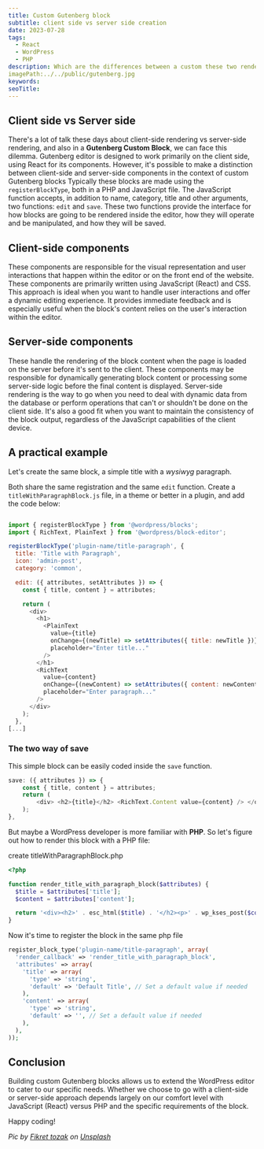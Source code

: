 ```yaml
---
title: Custom Gutenberg block
subtitle: client side vs server side creation
date: 2023-07-28
tags:
  - React
  - WordPress
  - PHP
description: Which are the differences between a custom these two rendering method inside the WordPress Gutenberg editor?
imagePath:../../public/gutenberg.jpg
keywords:
seoTitle:
---
```


## Client side vs Server side

There's a lot of talk these days about client-side rendering vs server-side rendering, and also in a **Gutenberg Custom Block**, we can face this dilemma.
Gutenberg editor is designed to work primarily on the client side, using React for its components. However, it's possible to make a distinction between client-side and server-side components in the context of  custom Gutenberg blocks
Typically these blocks are made using the `registerBlockType`, both in a PHP and JavaScript file. The JavaScript function accepts, in addition to name, category, title and other arguments, two functions: `edit` and `save`. These two functions provide the interface for how blocks are going to be rendered inside the editor, how they will operate and be manipulated, and how they will be saved.

## Client-side components

These components are responsible for the visual representation and user interactions that happen within the editor or on the front end of the website. These components are primarily written using JavaScript (React) and CSS.
This approach is ideal when you want to handle user interactions and offer a dynamic editing experience. It provides immediate feedback and is especially useful when the block's content relies on the user's interaction within the editor.

## Server-side components

These handle the rendering of the block content when the page is loaded on the server before it's sent to the client. These components may be responsible for dynamically generating block content or processing some server-side logic before the final content is displayed.
Server-side rendering is the way to go when you need to deal with dynamic data from the database or perform operations that can't or shouldn't be done on the client side. It's also a good fit when you want to maintain the consistency of the block output, regardless of the JavaScript capabilities of the client device.

## A practical example

Let's create the same block, a simple title with a *wysiwyg* paragraph.

Both share the same registration and the same `edit` function. Create a `titleWithParagraphBlock.js` file, in a theme or better in a plugin, and add the code below:

```js

import { registerBlockType } from '@wordpress/blocks';
import { RichText, PlainText } from '@wordpress/block-editor';

registerBlockType('plugin-name/title-paragraph', {
  title: 'Title with Paragraph',
  icon: 'admin-post',
  category: 'common',

  edit: ({ attributes, setAttributes }) => {
    const { title, content } = attributes;

    return (
      <div>
        <h1>
          <PlainText
            value={title}
            onChange={(newTitle) => setAttributes({ title: newTitle })}
            placeholder="Enter title..."
          />
        </h1>
        <RichText
          value={content}
          onChange={(newContent) => setAttributes({ content: newContent })}
          placeholder="Enter paragraph..."
        />
      </div>
    );
  },
[...]

```

### The two way of save

This simple block can be easily coded inside the `save` function.

```js
save: ({ attributes }) => {
	const { title, content } = attributes;
	return (
		<div> <h2>{title}</h2> <RichText.Content value={content} /> </div>
	);
},

```

But maybe a WordPress developer is more familiar with **PHP**. So let's figure out how to render this block with a PHP file:

create titleWithParagraphBlock.php

```php
<?php

function render_title_with_paragraph_block($attributes) {
  $title = $attributes['title'];
  $content = $attributes['content'];

  return '<div><h2>' . esc_html($title) . '</h2><p>' . wp_kses_post($content) . '</p></div>';
}
```

Now it's time to register the block in the same php file

```php
register_block_type('plugin-name/title-paragraph', array(
  'render_callback' => 'render_title_with_paragraph_block',
  'attributes' => array(
    'title' => array(
      'type' => 'string',
      'default' => 'Default Title', // Set a default value if needed
    ),
    'content' => array(
      'type' => 'string',
      'default' => '', // Set a default value if needed
    ),
  ),
));
```

## Conclusion

Building custom Gutenberg blocks allows us to extend the WordPress editor to cater to our specific needs. Whether we choose to go with a client-side or server-side approach depends largely on our comfort level with JavaScript (React) versus PHP and the specific requirements of the block.

Happy coding!


*Pic by <a href="https://unsplash.com/it/@tozakfikret?utm_source=unsplash&utm_medium=referral&utm_content=creditCopyText">Fikret tozak</a> on <a href="https://unsplash.com/it/foto/rfNLa1HL7eY?utm_source=unsplash&utm_medium=referral&utm_content=creditCopyText">Unsplash</a>*
